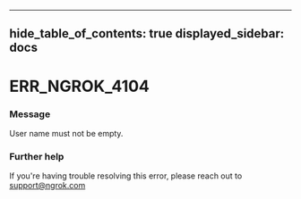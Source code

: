 

---
hide_table_of_contents: true
displayed_sidebar: docs
---


# ERR_NGROK_4104

### Message
User name must not be empty.

<ErrorDetails />



### Further help
If you're having trouble resolving this error, please reach out to [support@ngrok.com](mailto:support@ngrok.com?subject=Help%20with%20ERR_NGROK_4104)

